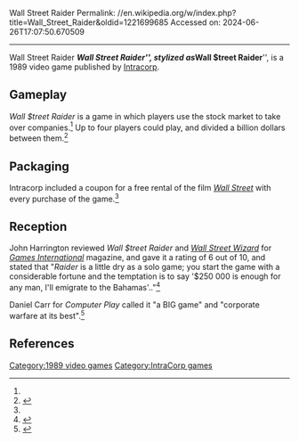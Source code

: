 Wall Street Raider
Permalink: //en.wikipedia.org/w/index.php?title=Wall_Street_Raider&oldid=1221699685
Accessed on: 2024-06-26T17:07:50.670509



------
Wall Street Raider
{{Short description|1989 video game}}
{{Infobox video game
| publisher = [[Intracorp]]
| developer = Michael D. Jenkins
| series = 
| platforms = PC
| genre = 
| released = 1989
|image = WallStreetRaider cover.png
|caption = 
|alt = 
}}
'''''Wall Street Raider''''', stylized as '''''Wall $treet Raider''''', is a 1989 video game published by [[Intracorp]].

==Gameplay==
''Wall $treet Raider'' is a game in which players use the stock market to take over companies.<ref name="gi16"/> Up to four players could play, and divided a billion dollars between them.<ref name="FamComp">{{Cite book |url=http://archive.org/details/family-computing-62/page/n109/mode/2up |title=Family Computing Magazine Issue 62 |year=1988}}</ref>

==Packaging==
Intracorp included a coupon for a free rental of the film ''[[Wall Street (1987 film)|Wall Street]]'' with every purchase of the game.<ref name="FamComp"/>

==Reception==
John Harrington reviewed ''Wall $treet Raider'' and ''[[Wall Street Wizard]]'' for ''[[Games International]]'' magazine, and gave it a rating of 6 out of 10, and stated that "''Raider'' is a little dry as a solo game; you start the game with a considerable fortune and the temptation is to say '$250 000 is enough for any man, I'll emigrate to the Bahamas'.."<ref name="gi16">{{cite journal | last = Harrington |first = John | title =Stock Watch | journal = [[Games International]] | issue = 16 | pages =20–21 |date=July 1990}}</ref>

Daniel Carr for ''Computer Play'' called it "a BIG game" and "corporate warfare at its best".<ref>{{Cite book |url=http://archive.org/details/Computer_Play_1988-11_Computer_Play_Magazine_US/page/n31/mode/2up |title=Computer Play (1988-11)(Computer Play Magazine)(US) |year=1988}}</ref>

==References==
{{reflist}}

[[Category:1989 video games]]
[[Category:IntraCorp games]]


{{Videogame-stub}}